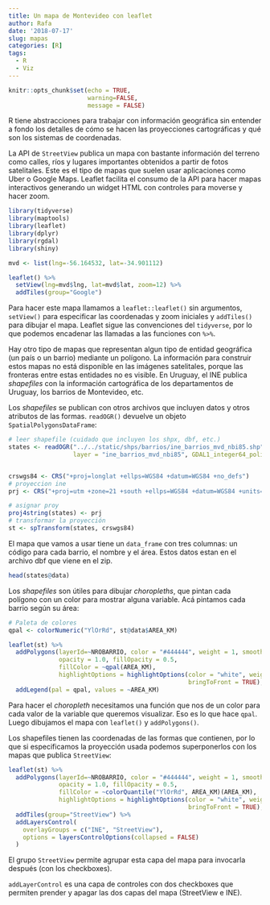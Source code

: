 ```yaml
---
title: Un mapa de Montevideo con leaflet
author: Rafa
date: '2018-07-17'
slug: mapas
categories: [R]
tags:
  - R
  - Viz
---
```


```r

knitr::opts_chunk$set(echo = TRUE, 
                      warning=FALSE,
                      message = FALSE)

```

R tiene abstracciones para trabajar con información geográfica sin entender a fondo los detalles de cómo se hacen las proyecciones cartográficas y qué son los sistemas de coordenadas. 

La API de `StreetView` publica un mapa con bastante información del terreno como calles, ríos y lugares importantes obtenidos a partir de fotos satelitales. Este es el tipo de mapas que suelen usar aplicaciones como Uber o Google Maps. Leaflet facilita el consumo de la API para hacer mapas interactivos generando un widget HTML con controles para moverse y hacer zoom. 


```r
library(tidyverse)
library(maptools)
library(leaflet)
library(dplyr)
library(rgdal)
library(shiny)

mvd <- list(lng=-56.164532, lat=-34.901112)

leaflet() %>% 
  setView(lng=mvd$lng, lat=mvd$lat, zoom=12) %>% 
  addTiles(group="Google") 
```

Para hacer este mapa llamamos a `leaflet::leaflet()` sin argumentos, `setView()` para especificar las coordenadas y zoom iniciales y `addTiles()` para dibujar el mapa. Leaflet sigue las convenciones del `tidyverse`, por lo que podemos encadenar las llamadas a las funciones con `%>% `.

Hay otro tipo de mapas que representan algun tipo de entidad geográfica (un país o un barrio) mediante un polígono. La información para construir estos mapas no está disponible en las imágenes satelitales, porque las fronteras entre estas entidades no es visible. En Uruguay, el INE publica _shapefiles_ con la información cartográfica de los departamentos de Uruguay, los barrios de Montevideo, etc.

Los _shapefiles_ se publican con otros archivos que incluyen datos y otros atributos de las formas. `readOGR()` devuelve un objeto `SpatialPolygonsDataFrame`:

```r
# leer shapefile (cuidado que incluyen los shpx, dbf, etc.)
states <- readOGR("../../static/shps/barrios/ine_barrios_mvd_nbi85.shp",
                  layer = "ine_barrios_mvd_nbi85", GDAL1_integer64_policy = TRUE)


crswgs84 <- CRS("+proj=longlat +ellps=WGS84 +datum=WGS84 +no_defs")
# proyeccion ine
prj <- CRS("+proj=utm +zone=21 +south +ellps=WGS84 +datum=WGS84 +units=m +no_defs")

# asignar proy
proj4string(states) <- prj
# transformar la proyección
st <- spTransform(states, crswgs84)
```

El mapa que vamos a usar tiene un `data_frame` con tres columnas: un código para cada barrio, el nombre y el área. Estos datos estan en el archivo dbf que viene en el zip.


```r
head(states@data)
```

Los _shapefiles_ son útiles para dibujar _choropleths_, que pintan cada polígono con un color para mostrar alguna variable. Acá pintamos cada barrio según su área:

```r
# Paleta de colores
qpal <- colorNumeric("YlOrRd", st@data$AREA_KM)

leaflet(st) %>%
  addPolygons(layerId=~NROBARRIO, color = "#444444", weight = 1, smoothFactor = 0.5,
              opacity = 1.0, fillOpacity = 0.5,
              fillColor = ~qpal(AREA_KM),
              highlightOptions = highlightOptions(color = "white", weight = 2,
                                                  bringToFront = TRUE), group="INE") %>% 
  addLegend(pal = qpal, values = ~AREA_KM)

```

Para hacer el _choropleth_ necesitamos una función que nos de un color para cada valor de la variable que queremos visualizar. Eso es lo que hace `qpal`. Luego dibujamos el mapa con `leaflet()` y `addPolygons()`.


Los shapefiles tienen las coordenadas de las formas que contienen, por lo que si especificamos la proyección usada podemos superponerlos con los mapas que publica `StreetView`:



```r

leaflet(st) %>%
  addPolygons(layerId=~NROBARRIO, color = "#444444", weight = 1, smoothFactor = 0.5,
              opacity = 1.0, fillOpacity = 0.5,
              fillColor = ~colorQuantile("YlOrRd", AREA_KM)(AREA_KM),
              highlightOptions = highlightOptions(color = "white", weight = 2,
                                                  bringToFront = TRUE), group="INE") %>%
  addTiles(group="StreetView") %>%
  addLayersControl(
    overlayGroups = c("INE", "StreetView"),
    options = layersControlOptions(collapsed = FALSE)
  )
```

El grupo `StreetView` permite agrupar esta capa del mapa para invocarla después (con los checkboxes).

`addLayerControl` es una capa de controles con dos checkboxes que permiten prender y apagar las dos capas del mapa (StreetView e INE).
